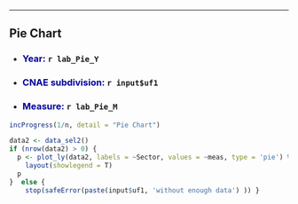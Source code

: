 
---

## **Pie Chart**

+ <h3 class="toc-ignore"><span style="color:#000099">**Year: **</span> `r lab_Pie_Y`</h3>

+ <h3 class="toc-ignore"><span style="color:#000099">**CNAE subdivision: **</span> `r input$uf1`</h3>

+ <h3 class="toc-ignore"><span style="color:#000099">**Measure: **</span> `r lab_Pie_M`</h3>

<div class="row">
<div class="col-sm-12">
```r
incProgress(1/n, detail = "Pie Chart")

data2 <- data_sel2()
if (nrow(data2) > 0) {
  p <- plot_ly(data2, labels = ~Sector, values = ~meas, type = 'pie') %>%
    layout(showlegend = T)
  p
}  else {
    stop(safeError(paste(input$uf1, 'without enough data') )) }

```
</div>
</div>


